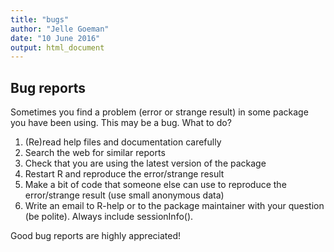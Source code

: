 ```yaml
---
title: "bugs"
author: "Jelle Goeman"
date: "10 June 2016"
output: html_document
---
```


## Bug reports

Sometimes you find a problem (error or strange result) in some package you have been using. This may be a bug. What to do?

1. (Re)read help files and documentation carefully
2. Search the web for similar reports
2. Check that you are using the latest version of the package
3. Restart R and reproduce the error/strange result
3. Make a bit of code that someone else can use to reproduce the error/strange result (use small anonymous data)
3. Write an email to R-help or to the package maintainer with your question (be polite). Always include sessionInfo().

Good bug reports are highly appreciated!


